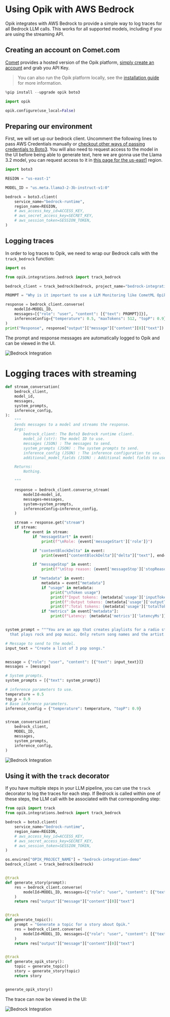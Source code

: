 # Using Opik with AWS Bedrock

Opik integrates with AWS Bedrock to provide a simple way to log traces for all Bedrock LLM calls. This works for all supported models, including if you are using the streaming API.


## Creating an account on Comet.com

[Comet](https://www.comet.com/site?from=llm&utm_source=opik&utm_medium=colab&utm_content=bedrock&utm_campaign=opik) provides a hosted version of the Opik platform, [simply create an account](https://www.comet.com/signup?from=llm&utm_source=opik&utm_medium=colab&utm_content=bedrock&utm_campaign=opik) and grab you API Key.

> You can also run the Opik platform locally, see the [installation guide](https://www.comet.com/docs/opik/self-host/overview/?from=llm&utm_source=opik&utm_medium=colab&utm_content=bedrock&utm_campaign=opik) for more information.


```python
%pip install --upgrade opik boto3
```


```python
import opik

opik.configure(use_local=False)
```

## Preparing our environment

First, we will set up our bedrock client. Uncomment the following lines to pass AWS Credentials manually or [checkout other ways of passing credentials to Boto3](https://boto3.amazonaws.com/v1/documentation/api/latest/guide/credentials.html). You will also need to request access to the model in the UI before being able to generate text, here we are gonna use the Llama 3.2 model, you can request access to it in [this page for the us-east1](https://us-east-1.console.aws.amazon.com/bedrock/home?region=us-east-1#/providers?model=meta.llama3-2-3b-instruct-v1:0) region.


```python
import boto3

REGION = "us-east-1"

MODEL_ID = "us.meta.llama3-2-3b-instruct-v1:0"

bedrock = boto3.client(
    service_name="bedrock-runtime",
    region_name=REGION,
    # aws_access_key_id=ACCESS_KEY,
    # aws_secret_access_key=SECRET_KEY,
    # aws_session_token=SESSION_TOKEN,
)
```

## Logging traces

In order to log traces to Opik, we need to wrap our Bedrock calls with the `track_bedrock` function:


```python
import os

from opik.integrations.bedrock import track_bedrock

bedrock_client = track_bedrock(bedrock, project_name="bedrock-integration-demo")
```


```python
PROMPT = "Why is it important to use a LLM Monitoring like CometML Opik tool that allows you to log traces and spans when working with LLM Models hosted on AWS Bedrock?"

response = bedrock_client.converse(
    modelId=MODEL_ID,
    messages=[{"role": "user", "content": [{"text": PROMPT}]}],
    inferenceConfig={"temperature": 0.5, "maxTokens": 512, "topP": 0.9},
)
print("Response", response["output"]["message"]["content"][0]["text"])
```

The prompt and response messages are automatically logged to Opik and can be viewed in the UI.

![Bedrock Integration](https://raw.githubusercontent.com/comet-ml/opik/main/apps/opik-documentation/documentation/fern/img/cookbook/bedrock_trace_cookbook.png)

# Logging traces with streaming


```python
def stream_conversation(
    bedrock_client,
    model_id,
    messages,
    system_prompts,
    inference_config,
):
    """
    Sends messages to a model and streams the response.
    Args:
        bedrock_client: The Boto3 Bedrock runtime client.
        model_id (str): The model ID to use.
        messages (JSON) : The messages to send.
        system_prompts (JSON) : The system prompts to send.
        inference_config (JSON) : The inference configuration to use.
        additional_model_fields (JSON) : Additional model fields to use.

    Returns:
        Nothing.

    """

    response = bedrock_client.converse_stream(
        modelId=model_id,
        messages=messages,
        system=system_prompts,
        inferenceConfig=inference_config,
    )

    stream = response.get("stream")
    if stream:
        for event in stream:
            if "messageStart" in event:
                print(f"\nRole: {event['messageStart']['role']}")

            if "contentBlockDelta" in event:
                print(event["contentBlockDelta"]["delta"]["text"], end="")

            if "messageStop" in event:
                print(f"\nStop reason: {event['messageStop']['stopReason']}")

            if "metadata" in event:
                metadata = event["metadata"]
                if "usage" in metadata:
                    print("\nToken usage")
                    print(f"Input tokens: {metadata['usage']['inputTokens']}")
                    print(f":Output tokens: {metadata['usage']['outputTokens']}")
                    print(f":Total tokens: {metadata['usage']['totalTokens']}")
                if "metrics" in event["metadata"]:
                    print(f"Latency: {metadata['metrics']['latencyMs']} milliseconds")


system_prompt = """You are an app that creates playlists for a radio station
  that plays rock and pop music. Only return song names and the artist."""

# Message to send to the model.
input_text = "Create a list of 3 pop songs."


message = {"role": "user", "content": [{"text": input_text}]}
messages = [message]

# System prompts.
system_prompts = [{"text": system_prompt}]

# inference parameters to use.
temperature = 0.5
top_p = 0.9
# Base inference parameters.
inference_config = {"temperature": temperature, "topP": 0.9}


stream_conversation(
    bedrock_client,
    MODEL_ID,
    messages,
    system_prompts,
    inference_config,
)
```

![Bedrock Integration](https://raw.githubusercontent.com/comet-ml/opik/main/apps/opik-documentation/documentation/fern/img/cookbook/bedrock_trace_streaming_cookbook.png)

## Using it with the `track` decorator

If you have multiple steps in your LLM pipeline, you can use the `track` decorator to log the traces for each step. If Bedrock is called within one of these steps, the LLM call with be associated with that corresponding step:


```python
from opik import track
from opik.integrations.bedrock import track_bedrock

bedrock = boto3.client(
    service_name="bedrock-runtime",
    region_name=REGION,
    # aws_access_key_id=ACCESS_KEY,
    # aws_secret_access_key=SECRET_KEY,
    # aws_session_token=SESSION_TOKEN,
)

os.environ["OPIK_PROJECT_NAME"] = "bedrock-integration-demo"
bedrock_client = track_bedrock(bedrock)


@track
def generate_story(prompt):
    res = bedrock_client.converse(
        modelId=MODEL_ID, messages=[{"role": "user", "content": [{"text": prompt}]}]
    )
    return res["output"]["message"]["content"][0]["text"]


@track
def generate_topic():
    prompt = "Generate a topic for a story about Opik."
    res = bedrock_client.converse(
        modelId=MODEL_ID, messages=[{"role": "user", "content": [{"text": prompt}]}]
    )
    return res["output"]["message"]["content"][0]["text"]


@track
def generate_opik_story():
    topic = generate_topic()
    story = generate_story(topic)
    return story


generate_opik_story()
```

The trace can now be viewed in the UI:

![Bedrock Integration](https://raw.githubusercontent.com/comet-ml/opik/main/apps/opik-documentation/documentation/fern/img/cookbook/bedrock_trace_decorator_cookbook.png)


